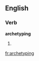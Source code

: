==English==

===Verb===
'''archetyping'''

# {{present participle of|[[archetype]]}}

[[fr:archetyping]]